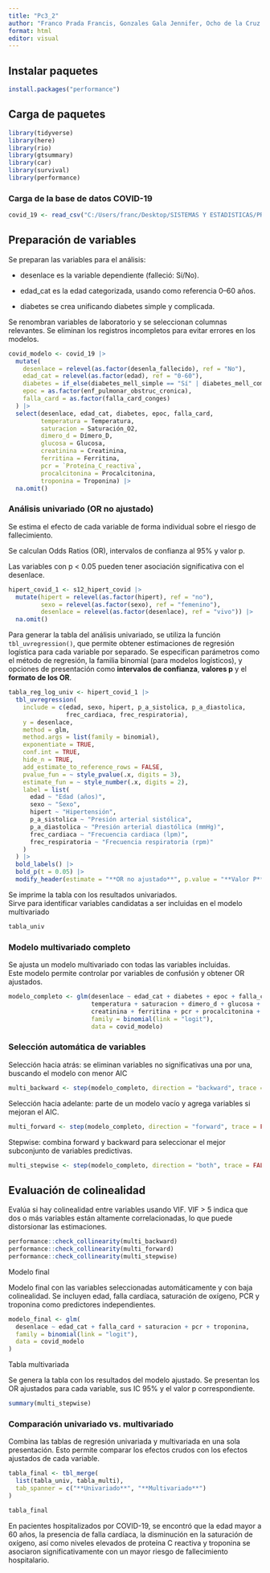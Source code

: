 ---
title: "Pc3_2"
author: "Franco Prada Francis, Gonzales Gala Jennifer, Ocho de la Cruz Phyllis , Yancce Buleje Jean Marco , Yañez de la Cruz Sheyny Briggite"
format: html
editor: visual
---

## Instalar paquetes

```{r}
install.packages("performance")
```

## Carga de paquetes

```{r}
library(tidyverse)
library(here)
library(rio)
library(gtsummary)
library(car)
library(survival)
library(performance)
```

### Carga de la base de datos COVID-19

```{r}
covid_19 <- read_csv("C:/Users/franc/Desktop/SISTEMAS Y ESTADISTICAS/PROYECT_UPSJB/Data/covid_19.csv")
```

## Preparación de variables

Se preparan las variables para el análisis:

-   desenlace es la variable dependiente (falleció: Sí/No).

-   edad_cat es la edad categorizada, usando como referencia 0–60 años.

-   diabetes se crea unificando diabetes simple y complicada.

Se renombran variables de laboratorio y se seleccionan columnas relevantes. Se eliminan los registros incompletos para evitar errores en los modelos.

```{r}
covid_modelo <- covid_19 |> 
  mutate(
    desenlace = relevel(as.factor(desenla_fallecido), ref = "No"),
    edad_cat = relevel(as.factor(edad), ref = "0-60"),
    diabetes = if_else(diabetes_mell_simple == "Sí" | diabetes_mell_complicada == "Sí", "Sí", "No"),
    epoc = as.factor(enf_pulmonar_obstruc_cronica),
    falla_card = as.factor(falla_card_conges)
  ) |> 
  select(desenlace, edad_cat, diabetes, epoc, falla_card,
         temperatura = Temperatura,
         saturacion = Saturación_O2,
         dimero_d = Dímero_D,
         glucosa = Glucosa,
         creatinina = Creatinina,
         ferritina = Ferritina,
         pcr = `Proteína_C_reactiva`,
         procalcitonina = Procalcitonina,
         troponina = Troponina) |> 
  na.omit()
```

### Análisis univariado (OR no ajustado)

Se estima el efecto de cada variable de forma individual sobre el riesgo de fallecimiento.

Se calculan Odds Ratios (OR), intervalos de confianza al 95% y valor p.

Las variables con p \< 0.05 pueden tener asociación significativa con el desenlace.

```{r}
hipert_covid_1 <- s12_hipert_covid |> 
  mutate(hipert = relevel(as.factor(hipert), ref = "no"),
         sexo = relevel(as.factor(sexo), ref = "femenino"),
         desenlace = relevel(as.factor(desenlace), ref = "vivo")) |> 
  na.omit()
```

Para generar la tabla del análisis univariado, se utiliza la función `tbl_uvregression()`, que permite obtener estimaciones de regresión logística para cada variable por separado. Se especifican parámetros como el método de regresión, la familia binomial (para modelos logísticos), y opciones de presentación como **intervalos de confianza**, **valores p** y el **formato de los OR**.

```{r}
tabla_reg_log_univ <- hipert_covid_1 |>
  tbl_uvregression(
    include = c(edad, sexo, hipert, p_a_sistolica, p_a_diastolica,
                frec_cardiaca, frec_respiratoria),
    y = desenlace,
    method = glm,
    method.args = list(family = binomial),
    exponentiate = TRUE,
    conf.int = TRUE,
    hide_n = TRUE,
    add_estimate_to_reference_rows = FALSE,
    pvalue_fun = ~ style_pvalue(.x, digits = 3),
    estimate_fun = ~ style_number(.x, digits = 2),
    label = list(
      edad ~ "Edad (años)",
      sexo ~ "Sexo",
      hipert ~ "Hipertensión",
      p_a_sistolica ~ "Presión arterial sistólica",
      p_a_diastolica ~ "Presión arterial diastólica (mmHg)",
      frec_cardiaca ~ "Frecuencia cardiaca (lpm)",
      frec_respiratoria ~ "Frecuencia respiratoria (rpm)"
    )
  ) |>
  bold_labels() |>
  bold_p(t = 0.05) |>
  modify_header(estimate = "**OR no ajustado**", p.value = "**Valor P**")
```

Se imprime la tabla con los resultados univariados.\
Sirve para identificar variables candidatas a ser incluidas en el modelo multivariado

```{r}
tabla_univ
```

### Modelo multivariado completo

Se ajusta un modelo multivariado con todas las variables incluidas.\
Este modelo permite controlar por variables de confusión y obtener OR ajustados.

```{r}
modelo_completo <- glm(desenlace ~ edad_cat + diabetes + epoc + falla_card +
                       temperatura + saturacion + dimero_d + glucosa +
                       creatinina + ferritina + pcr + procalcitonina + troponina,
                       family = binomial(link = "logit"),
                       data = covid_modelo)
```

### Selección automática de variables

Selección hacia atrás: se eliminan variables no significativas una por una, buscando el modelo con menor AIC

```{r}
multi_backward <- step(modelo_completo, direction = "backward", trace = FALSE)

```

Selección hacia adelante: parte de un modelo vacío y agrega variables si mejoran el AIC.

```{r}
multi_forward <- step(modelo_completo, direction = "forward", trace = FALSE)

```

Stepwise: combina forward y backward para seleccionar el mejor subconjunto de variables predictivas.

```{r}
multi_stepwise <- step(modelo_completo, direction = "both", trace = FALSE)
```

## Evaluación de colinealidad

Evalúa si hay colinealidad entre variables usando VIF. VIF \> 5 indica que dos o más variables están altamente correlacionadas, lo que puede distorsionar las estimaciones.

```{r}
performance::check_collinearity(multi_backward)
performance::check_collinearity(multi_forward)
performance::check_collinearity(multi_stepwise)
```

Modelo final

Modelo final con las variables seleccionadas automáticamente y con baja colinealidad. Se incluyen edad, falla cardíaca, saturación de oxígeno, PCR y troponina como predictores independientes.

```{r}
modelo_final <- glm(
  desenlace ~ edad_cat + falla_card + saturacion + pcr + troponina,
  family = binomial(link = "logit"),
  data = covid_modelo
)

```

Tabla multivariada

Se genera la tabla con los resultados del modelo ajustado. Se presentan los OR ajustados para cada variable, sus IC 95% y el valor p correspondiente.

```{r}
summary(multi_stepwise)
```

### Comparación univariado vs. multivariado

Combina las tablas de regresión univariada y multivariada en una sola presentación. Esto permite comparar los efectos crudos con los efectos ajustados de cada variable.

```{r}
tabla_final <- tbl_merge(
  list(tabla_univ, tabla_multi),
  tab_spanner = c("**Univariado**", "**Multivariado**")
)

```

```{r}
tabla_final
```

En pacientes hospitalizados por COVID-19, se encontró que la edad mayor a 60 años, la presencia de falla cardíaca, la disminución en la saturación de oxígeno, así como niveles elevados de proteína C reactiva y troponina se asociaron significativamente con un mayor riesgo de fallecimiento hospitalario.
